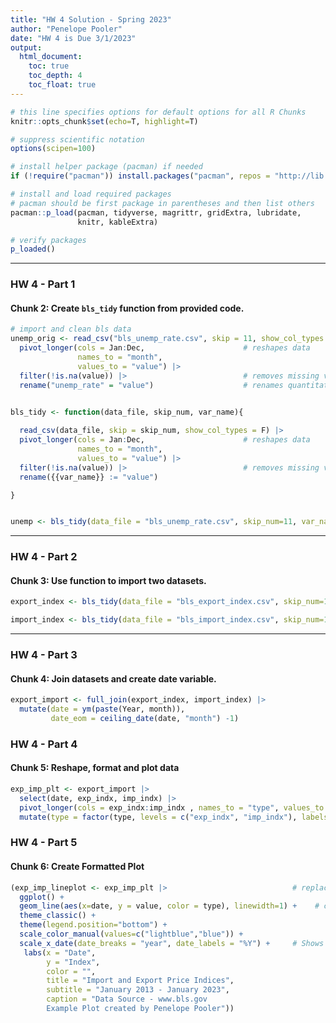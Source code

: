```yaml
---
title: "HW 4 Solution - Spring 2023"
author: "Penelope Pooler"
date: "HW 4 is Due 3/1/2023"
output: 
  html_document:
    toc: true
    toc_depth: 4
    toc_float: true
---
```


```r

# this line specifies options for default options for all R Chunks
knitr::opts_chunk$set(echo=T, highlight=T)

# suppress scientific notation
options(scipen=100)

# install helper package (pacman) if needed
if (!require("pacman")) install.packages("pacman", repos = "http://lib.stat.cmu.edu/R/CRAN/")

# install and load required packages
# pacman should be first package in parentheses and then list others
pacman::p_load(pacman, tidyverse, magrittr, gridExtra, lubridate, 
               knitr, kableExtra)

# verify packages 
p_loaded()

```

---

### HW 4 - Part 1

#### Chunk 2: Create `bls_tidy` function from provided code.

```r

# import and clean bls data
unemp_orig <- read_csv("bls_unemp_rate.csv", skip = 11, show_col_types = F) |> 
  pivot_longer(cols = Jan:Dec,                      # reshapes data
               names_to = "month", 
               values_to = "value") |>
  filter(!is.na(value)) |>                          # removes missing values
  rename("unemp_rate" = "value")                    # renames quantitative var 


bls_tidy <- function(data_file, skip_num, var_name){
  
  read_csv(data_file, skip = skip_num, show_col_types = F) |> 
  pivot_longer(cols = Jan:Dec,                      # reshapes data
               names_to = "month", 
               values_to = "value") |>
  filter(!is.na(value)) |>                          # removes missing values
  rename({{var_name}} := "value")

}


unemp <- bls_tidy(data_file = "bls_unemp_rate.csv", skip_num=11, var_name = "unemp_rate")

```


---


### HW 4 - Part 2

#### Chunk 3: Use function to import two datasets.

```r

export_index <- bls_tidy(data_file = "bls_export_index.csv", skip_num=10, var_name = "exp_indx")

import_index <- bls_tidy(data_file = "bls_import_index.csv", skip_num=10, var_name = "imp_indx")

```


---

### HW 4 - Part 3

#### Chunk 4: Join datasets and create date variable.

```r

export_import <- full_join(export_index, import_index) |>
  mutate(date = ym(paste(Year, month)),
         date_eom = ceiling_date(date, "month") -1)

```


### HW 4 - Part 4

#### Chunk 5: Reshape, format and plot data

```r

exp_imp_plt <- export_import |>
  select(date, exp_indx, imp_indx) |>
  pivot_longer(cols = exp_indx:imp_indx , names_to = "type", values_to = "value") |>
  mutate(type = factor(type, levels = c("exp_indx", "imp_indx"), labels = c("Export", "Import")))


```


### HW 4 - Part 5

#### Chunk 6: Create Formatted Plot

```r


(exp_imp_lineplot <- exp_imp_plt |>                            # replace blank with name of dataset
  ggplot() +
  geom_line(aes(x=date, y = value, color = type), linewidth=1) +    # complete geom_line command
  theme_classic() + 
  theme(legend.position="bottom") +
  scale_color_manual(values=c("lightblue","blue")) +
  scale_x_date(date_breaks = "year", date_labels = "%Y") +     # Shows each year using four digits
   labs(x = "Date", 
        y = "Index", 
        color = "",
        title = "Import and Export Price Indices", 
        subtitle = "January 2013 - January 2023",
        caption = "Data Source - www.bls.gov
        Example Plot created by Penelope Pooler"))

```




